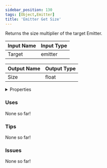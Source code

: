 ```yaml
---
sidebar_position: 130
tags: [Object,Emitter]
title: 'Emitter Get Size'
---
```


Returns the size multiplier of the target Emitter.




<EsbSvg />

| Input Name | Input Type |
|-----------|-----------|
| Target | emitter |

| Output Name | Output Type |
|-----------|-----------|
| Size | float |


<details>
  <summary>Properties</summary>
  <div>
    <div>
    <table>
      <thead>
        <tr>
          <th>Is beta required?</th>
          <th>❌</th>
        </tr>
        <tr>
          <th>Is this chip a trolling risk?</th>
          <th>❌</th>
        </tr>
        <tr>
          <th>Is this chip a role assignment risk?</th>
          <th>❌</th>
        </tr>
        <tr>
          <th>Chip UUID</th>
          <th>08c3c01c-2c40-4b92-a913-e5a8cbbbe352</th>
        </tr>
      </thead>
    </table>
    </div>
  </div>
</details>

### Uses

None so far!

### Tips

None so far!

### Issues

None so far!
